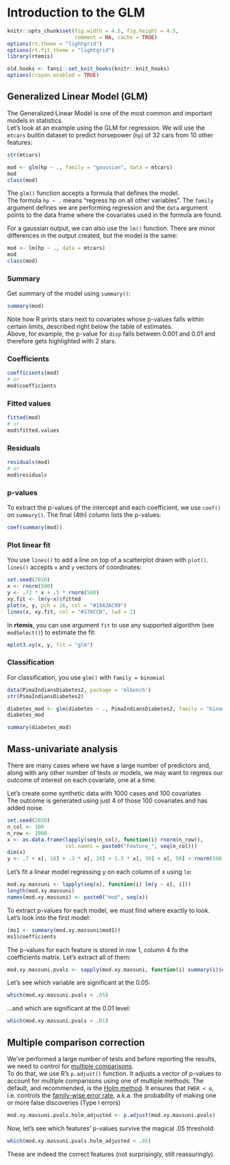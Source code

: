 # Introduction to the GLM {#glm}

```r
knitr::opts_chunk$set(fig.width = 4.5, fig.height = 4.5,
                      comment = NA, cache = TRUE)
options(rt.theme = "lightgrid")
options(rt.fit.theme = "lightgrid")
library(rtemis)
```

```r
old.hooks <- fansi::set_knit_hooks(knitr::knit_hooks)
options(crayon.enabled = TRUE)
```

## Generalized Linear Model (GLM)

The Generalized Linear Model is one of the most common and important models in statistics.  
Let's look at an example using the GLM for regression. We will use the `mtcars` builtin dataset to predict horsepower (`hp`) of 32 cars from 10 other features:

```r
str(mtcars)
```

```r
mod <- glm(hp ~ ., family = "gaussian", data = mtcars)
mod
class(mod)
```
The `glm()` function accepts a formula that defines the model.  
The formula `hp ~ .` means "regress hp on all other variables". The `family` argument defines we are performing regression and the `data` argument points to the data frame where the covariates used in the formula are found.

For a gaussian output, we can also use the `lm()` function. There are minor differences in the output created, but the model is the same:

```r
mod <- lm(hp ~ ., data = mtcars)
mod
class(mod)
```
### Summary

Get summary of the model using `summary()`:

```r
summary(mod)
```

Note how R prints stars next to covariates whose p-values falls within certain limits, described right below the table of estimates.  
Above, for example, the p-value for `disp` falls between 0.001 and 0.01 and therefore gets highlighted with 2 stars.  

### Coefficients

```r
coefficients(mod)
# or
mod$coefficients
```

### Fitted values

```r
fitted(mod)
# or
mod$fitted.values
```

### Residuals

```r
residuals(mod)
# or
mod$residuals
```


### p-values

To extract the p-values of the intercept and each coefficient, we use `coef()` on `summary()`. The final (4th) column lists the p-values:

```r
coef(summary(mod))
```

### Plot linear fit

You use `lines()` to add a line on top of a scatterplot drawn with `plot()`.  
`lines()` accepts `x` and `y` vectors of coordinates:

```r
set.seed(2020)
x <- rnorm(500)
y <- .73 * x + .5 * rnorm(500)
xy.fit <- lm(y~x)$fitted
plot(x, y, pch = 16, col = "#18A3AC99")
lines(x, xy.fit, col = "#178CCB", lwd = 2)
```

In **rtemis**, you can use argument `fit` to use any supported algorithm (see `modSelect()`) to estimate the fit:

```r
mplot3.xy(x, y, fit = "glm")
```

### Classification

For classification, you use `glm()` with `family = binomial`

```r
data(PimaIndiansDiabetes2, package = 'mlbench')
str(PimaIndiansDiabetes2)
```
```r
diabetes_mod <- glm(diabetes ~ ., PimaIndiansDiabetes2, family = "binomial")
diabetes_mod
```

```r
summary(diabetes_mod)
```

## Mass-univariate analysis

There are many cases where we have a large number of predictors and, along with any other number of tests or models, we may want to regress our outcome of interest on each covariate, one at a time.  

Let's create some synthetic data with 1000 cases and 100 covariates  
The outcome is generated using just 4 of those 100 covariates and has added noise.

```r
set.seed(2020)
n_col <- 100
n_row <- 1000
x <- as.data.frame(lapply(seq(n_col), function(i) rnorm(n_row)),
                   col.names = paste0("Feature_", seq(n_col)))
dim(x)
y <- .7 + x[, 10] + .3 * x[, 20] + 1.3 * x[, 30] + x[, 50] + rnorm(500)
```

Let's fit a linear model regressing y on each column of x using `lm`:

```r
mod.xy.massuni <- lapply(seq(x), function(i) lm(y ~ x[, i]))
length(mod.xy.massuni)
names(mod.xy.massuni) <- paste0("mod", seq(x))
```

To extract p-values for each model, we must find where exactly to look.  
Let's look into the first model:
```r
(ms1 <- summary(mod.xy.massuni$mod1))
ms1$coefficients
```

The p-values for each feature is stored in row 1, column 4 fo the coefficients matrix. Let's extract all of them:
```r
mod.xy.massuni.pvals <- sapply(mod.xy.massuni, function(i) summary(i)$coefficients[2, 4])
```
Let's see which variable are significant at the 0.05:
```r
which(mod.xy.massuni.pvals < .05)
```
...and which are significant at the 0.01 level:
```r
which(mod.xy.massuni.pvals < .01)
```

## Multiple comparison correction

We've performed a large number of tests and before reporting the results, we need to control for [multiple comparisons](https://en.wikipedia.org/wiki/Multiple_comparisons_problem).  
To do that, we use R's `p.adjust()` function. It adjusts a vector of p-values to account for multiple comparisons using one of multiple methods. The default, and recommended, is the [Holm method](https://en.wikipedia.org/wiki/Holm%E2%80%93Bonferroni_method). It ensures that `FWER < α`, i.e. controls the [family-wise error rate](https://en.wikipedia.org/wiki/Family-wise_error_rate), a.k.a. the probability of making one or more false discoveries (Type I errors) 

```r
mod.xy.massuni.pvals.holm_adjusted <- p.adjust(mod.xy.massuni.pvals)
```

Now, let's see which features' p-values survive the magical .05 threshold:

```r
which(mod.xy.massuni.pvals.holm_adjusted < .05)
```

These are indeed the correct features (not surprisingly, still reassuringly).
